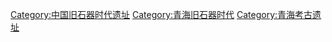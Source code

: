 [[Category:中国旧石器时代遗址|Category:中国旧石器时代遗址]]
[[Category:青海旧石器时代|Category:青海旧石器时代]]
[[Category:青海考古遗址|Category:青海考古遗址]]